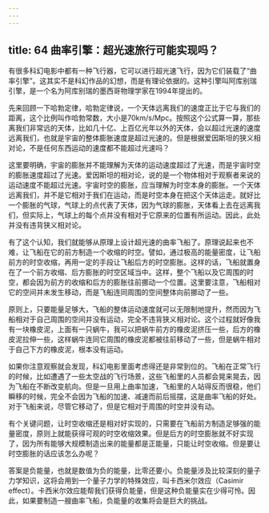 ```yaml
---
---
---
```

title: 64 曲率引擎：超光速旅行可能实现吗？
---




有很多科幻电影中都有一种飞行器，它可以进行超光速飞行，因为它们装载了“曲率引擎”。这其实不是科幻作品的幻想，而是有理论依据的。这种引擎叫阿库别瑞引擎，是一个名为阿库别瑞的墨西哥物理学家在1994年提出的。

先来回顾一下哈勃定律，哈勃定律说，一个天体远离我们的速度正比于它与我们的距离，这个比例叫作哈勃常数，大小是70km/s/Mpc。按照这个公式算一算，那些离我们非常远的天体，比如几十亿、上百亿光年以外的天体，会以超过光速的速度远离我们，也就是宇宙的整体膨胀速度是超过光速的。但是根据爱因斯坦的狭义相对论，不是任何东西运动的速度都不能超过光速吗？

这里要明确，宇宙的膨胀并不能理解为天体的运动速度超过了光速，而是宇宙时空的膨胀速度超过了光速。爱因斯坦的相对论，说的是一个物体相对于观察者来说的运动速度不能超过光速。宇宙时空的膨胀，应当理解为时空本身的膨胀。一个天体远离我们，并不是它相对于我们在运动，而是时空本身在把这个天体运走。就好比一个膨胀的气球，气球上的点代表了天体，因为气球的膨胀，天体看上去在远离我们，但实际上，气球上的每个点并没有相对于它原来的位置有所运动。因此，此处并没有违背狭义相对论。

有了这个认知，我们就能够从原理上设计超光速的曲率飞船了。原理说起来也不难，让飞船在它的前方制造一个收缩的时空。譬如，通过极高的能量密度，让飞船前方的时空收缩，再用一定的手段让飞船后方的时空膨胀。这样的话，飞船就置身在了一个前方收缩、后方膨胀的时空区域当中。这样，整个飞船以及它周围的时空，都会因为前方的收缩和后方的膨胀往前挪动一个位置。这里要注意，飞船相对它的空间并未发生移动，而是飞船连同周围的空间整体向前挪动了一些。

原则上，只要能量足够大，飞船的整体运动速度就可以无限制地提升，然而因为飞船相对于自己周围的空间并没有运动，完全不违背狭义相对论。这个过程就好像我有一块橡皮泥，上面有一只蜗牛，我可以把蜗牛前方的橡皮泥挤压一些，后方的橡皮泥拉伸一些，这样蜗牛连同它周围的橡皮泥都被往前移动了一些，但是蜗牛相对于自己下方的橡皮泥，根本没有运动。

如果你注意观察就会发现，科幻电影里面考虑得还是非常到位的。飞船在正常飞行的时候，比如遭遇了一些太空战的飞行场景，这些飞船里的人员都会晃来晃去，因为飞船在不断改变航向。但是一旦用上曲率加速，飞船里的人站得反而很稳，他们瞬移的时候，完全不会因为飞船的加速、减速而前后摇摆，这是曲率飞船的好处。对于飞船来说，尽管它移动了，但是它相对于周围的时空并没有动。



有个关键问题，让时空收缩还是相对好实现的，只需要在飞船前方制造足够强的能量密度，原则上就能获得可观的时空收缩效果。但是后方的时空膨胀就不好实现了，因为所有能够大规模制造出来的能量都是正能量，只能让时空收缩。但是要让时空膨胀的话应该怎么办呢？

答案是负能量，也就是数值为负的能量，比零还要小。负能量涉及比较深刻的量子力学知识，这将会用到一个量子力学的特殊效应，叫卡西米尔效应（Casimir effect）。卡西米尔效应能帮我们获得负能量，但是这种负能量实在少得可怜。因此，如果要制造一艘曲率飞船，负能量的收集将会是巨大的挑战。